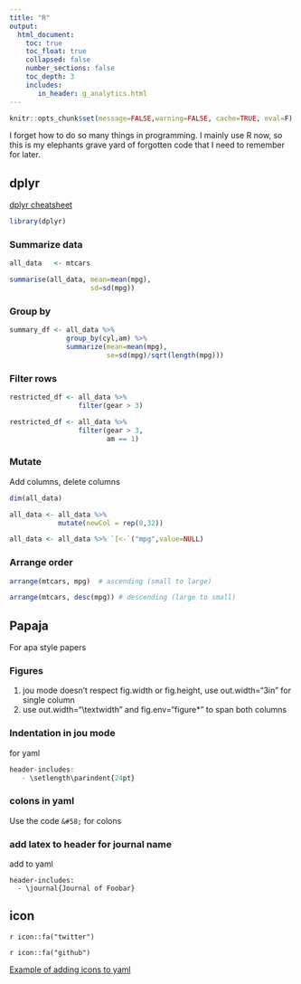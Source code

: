 ```yaml
---
title: "R"
output:
  html_document:
    toc: true
    toc_float: true
    collapsed: false
    number_sections: false
    toc_depth: 3
    includes:
       in_header: g_analytics.html
---
```


```r
knitr::opts_chunk$set(message=FALSE,warning=FALSE, cache=TRUE, eval=F)
```

I forget how to do so many things in programming. I mainly use R now, so this is my elephants grave yard of forgotten code that I need to remember for later.

## dplyr

[dplyr cheatsheet](https://github.com/rstudio/cheatsheets/raw/master/data-transformation.pdf)

```r
library(dplyr)
```

### Summarize data

```r
all_data   <- mtcars

summarise(all_data, mean=mean(mpg),
                    sd=sd(mpg))

```

### Group by

```r
summary_df <- all_data %>% 
              group_by(cyl,am) %>%
              summarize(mean=mean(mpg),
                        se=sd(mpg)/sqrt(length(mpg)))
```

### Filter rows

```r

restricted_df <- all_data %>% 
                 filter(gear > 3)

restricted_df <- all_data %>% 
                 filter(gear > 3,
                        am == 1)

```

### Mutate

Add columns, delete columns

```r
dim(all_data)

all_data <- all_data %>% 
            mutate(newCol = rep(0,32))

all_data <- all_data %>% `[<-`("mpg",value=NULL)


```
### Arrange order

```r
arrange(mtcars, mpg)  # ascending (small to large)

arrange(mtcars, desc(mpg)) # descending (large to small)

```

## Papaja

For apa style papers

### Figures

1. jou mode doesn't respect fig.width or fig.height, use out.width="3in" for single column
2. use out.width="\\textwidth" and fig.env="figure*" to span both columns

### Indentation in jou mode

for yaml

```r
header-includes:
   - \setlength\parindent{24pt}
```

### colons in yaml

Use the code `&#58;` for colons

### add latex to header for journal name

add to yaml

```
header-includes:
  - \journal{Journal of Foobar}

```


## icon 

`r icon::fa("twitter")`

`r icon::fa("github")`

[Example of adding icons to yaml](http://robertmitchellv.com/blog-building-site-with-rmarkdown.html)




